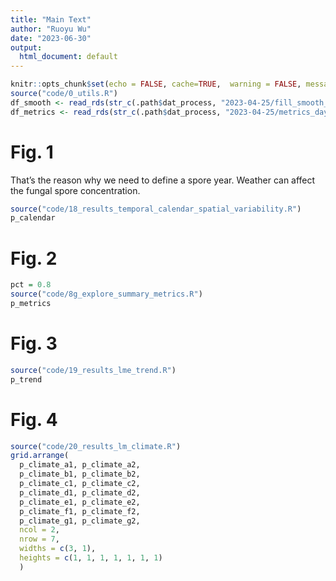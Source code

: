 ```yaml
---
title: "Main Text"
author: "Ruoyu Wu"
date: "2023-06-30"
output:
  html_document: default
---
```


```r
knitr::opts_chunk$set(echo = FALSE, cache=TRUE,  warning = FALSE, message = FALSE)
source("code/0_utils.R")
df_smooth <- read_rds(str_c(.path$dat_process, "2023-04-25/fill_smooth_offset.rds"))
df_metrics <- read_rds(str_c(.path$dat_process, "2023-04-25/metrics_daymet.rds"))
```

# Fig. 1
That's the reason why we need to define a spore year.
Weather can affect the fungal spore concentration.
```r
source("code/18_results_temporal_calendar_spatial_variability.R")
p_calendar
```

# Fig. 2

```r
pct = 0.8
source("code/8g_explore_summary_metrics.R")
p_metrics
```

# Fig. 3

```r
source("code/19_results_lme_trend.R")
p_trend
```

# Fig. 4

```r
source("code/20_results_lm_climate.R")
grid.arrange(
  p_climate_a1, p_climate_a2,
  p_climate_b1, p_climate_b2,
  p_climate_c1, p_climate_c2,
  p_climate_d1, p_climate_d2,
  p_climate_e1, p_climate_e2,
  p_climate_f1, p_climate_f2,
  p_climate_g1, p_climate_g2,
  ncol = 2,
  nrow = 7,
  widths = c(3, 1),
  heights = c(1, 1, 1, 1, 1, 1, 1)
  )
```

